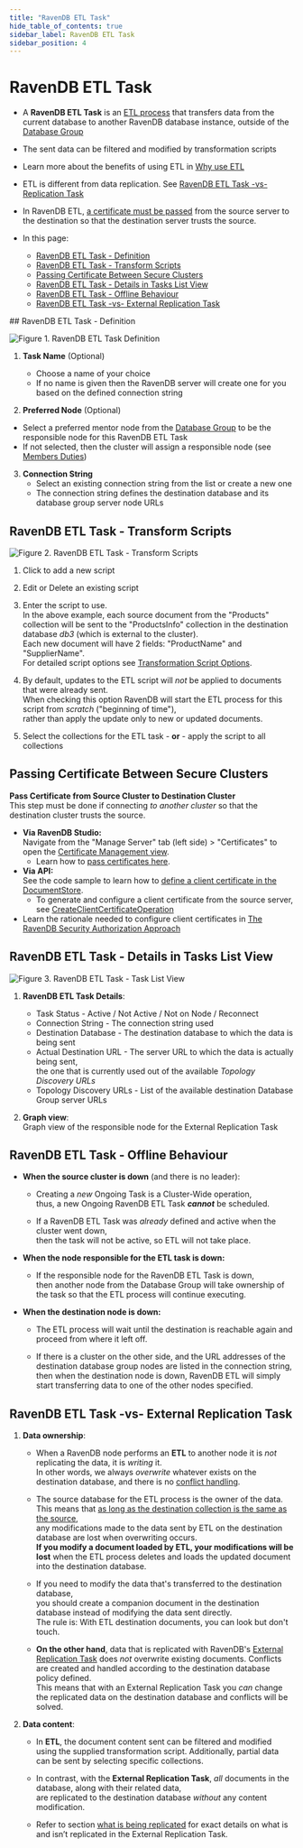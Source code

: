 ```yaml
---
title: "RavenDB ETL Task"
hide_table_of_contents: true
sidebar_label: RavenDB ETL Task
sidebar_position: 4
---
```



# RavenDB ETL Task
<Admonition type="note" title="">

* A **RavenDB ETL Task** is an [ETL process](../../../../server/ongoing-tasks/etl/basics.mdx#basics) 
  that transfers data from the current database to another RavenDB database instance, 
  outside of the [Database Group](../../../../studio/database/settings/manage-database-group.mdx)  

* The sent data can be filtered and modified by transformation scripts  

* Learn more about the benefits of using ETL in [Why use ETL](../../../../server/ongoing-tasks/etl/basics.mdx#why-use-etl)  

* ETL is different from data replication. See [RavenDB ETL Task -vs- Replication Task](../../../../studio/database/tasks/ongoing-tasks/ravendb-etl-task.mdx#ravendb-etl-task--vs--replication-task)  

* In RavenDB ETL, [a certificate must be passed](../../../../studio/database/tasks/ongoing-tasks/ravendb-etl-task.mdx#passing-certificate-between-secure-clusters) 
  from the source server to the destination so that the destination server trusts the source.  

* In this page:  
  * [RavenDB ETL Task - Definition](../../../../studio/database/tasks/ongoing-tasks/ravendb-etl-task.mdx#ravendb-etl-task---definition)  
  * [RavenDB ETL Task - Transform Scripts](../../../../studio/database/tasks/ongoing-tasks/ravendb-etl-task.mdx#ravendb-etl-task---transform-scripts)  
  * [Passing Certificate Between Secure Clusters](../../../../studio/database/tasks/ongoing-tasks/ravendb-etl-task.mdx#passing-certificate-between-secure-clusters)  
  * [RavenDB ETL Task - Details in Tasks List View](../../../../studio/database/tasks/ongoing-tasks/ravendb-etl-task.mdx#ravendb-etl-task---details-in-tasks-list-view)  
  * [RavenDB ETL Task - Offline Behaviour](../../../../studio/database/tasks/ongoing-tasks/ravendb-etl-task.mdx#ravendb-etl-task---offline-behaviour)  
  * [RavenDB ETL Task -vs- External Replication Task](../../../../studio/database/tasks/ongoing-tasks/ravendb-etl-task.mdx#ravendb-etl-task--vs--external-replication-task)  
</Admonition>
## RavenDB ETL Task - Definition

![Figure 1. RavenDB ETL Task Definition](./assets/ravendb-etl-task-1.png)

1. **Task Name** (Optional)  
   * Choose a name of your choice  
   * If no name is given then the RavenDB server will create one for you based on the defined connection string  

2. **Preferred Node** (Optional)  
  * Select a preferred mentor node from the [Database Group](../../../../studio/database/settings/manage-database-group.mdx) to be the responsible node for this RavenDB ETL Task  
  * If not selected, then the cluster will assign a responsible node (see [Members Duties](../../../../studio/database/settings/manage-database-group.mdx#database-group-topology---members-duties))  

3. **Connection String**  
   * Select an existing connection string from the list or create a new one  
   * The connection string defines the destination database and its database group server node URLs  



## RavenDB ETL Task - Transform Scripts

![Figure 2. RavenDB ETL Task - Transform Scripts](./assets/ravendb-etl-task-2.png)

1. Click to add a new script  

2. Edit or Delete an existing script  

3. Enter the script to use.  
   In the above example, each source document from the "Products" collection will be sent to the "ProductsInfo" collection in the destination database *db3* 
   (which is external to the cluster).  
   Each new document will have 2 fields: "ProductName" and "SupplierName".  
   For detailed script options see [Transformation Script Options](../../../../server/ongoing-tasks/etl/raven.mdx#transformation-script-options).  

4. By default, updates to the ETL script will _not_ be applied to documents that were already sent.  
   When checking this option RavenDB will start the ETL process for this script from _scratch_ ("beginning of time"),  
   rather than apply the update only to new or updated documents.  

5. Select the collections for the ETL task - **or** - apply the script to all collections  


## Passing Certificate Between Secure Clusters

**Pass Certificate from Source Cluster to Destination Cluster**  
  This step must be done if connecting *to another cluster* so that the destination cluster trusts the source.  

  * **Via RavenDB Studio:**  
  Navigate from the "Manage Server" tab (left side) &gt; "Certificates" to open the [Certificate Management view](../../../../server/security/authentication/certificate-management.mdx#studio-certificates-management-view).  
     - Learn how to [pass certificates here](../../../../server/security/authentication/certificate-management.mdx#enabling-communication-between-servers:-importing-and-exporting-certificates).  
  * **Via API:**  
  See the code sample to learn how to [define a client certificate in the DocumentStore](../../../../client-api/creating-document-store.mdx).  
     - To generate and configure a client certificate from the source server, see [CreateClientCertificateOperation](../../../../client-api/operations/server-wide/certificates/create-client-certificate.mdx)
* Learn the rationale needed to configure client certificates in [The RavenDB Security Authorization Approach](../../../../server/security/authentication/certificate-management.mdx#the-ravendb-security-authorization-approach)




## RavenDB ETL Task - Details in Tasks List View

![Figure 3. RavenDB ETL Task - Task List View](./assets/ravendb-etl-task-3.png)

1. **RavenDB ETL Task Details**:
   *  Task Status - Active / Not Active / Not on Node / Reconnect  
   *  Connection String - The connection string used  
   *  Destination Database - The destination database to which the data is being sent  
   *  Actual Destination URL - The server URL to which the data is actually being sent,  
      the one that is currently used out of the available _Topology Discovery URLs_  
   *  Topology Discovery URLs - List of the available destination Database Group server URLs  

2. **Graph view**:  
   Graph view of the responsible node for the External Replication Task  


## RavenDB ETL Task - Offline Behaviour

* **When the source cluster is down** (and there is no leader):  

  * Creating a _new_ Ongoing Task is a Cluster-Wide operation,  
    thus, a new Ongoing RavenDB ETL Task ***cannot*** be scheduled.  

  * If a RavenDB ETL Task was _already_ defined and active when the cluster went down,  
    then the task will not be active, so ETL will not take place.  

* **When the node responsible for the ETL task is down:**  

  * If the responsible node for the RavenDB ETL Task is down,  
    then another node from the Database Group will take ownership of the task so that the ETL process will continue executing.  

* **When the destination node is down:**  

  * The ETL process will wait until the destination is reachable again and proceed from where it left off.  

  * If there is a cluster on the other side, and the URL addresses of the destination database group nodes are listed in the connection string, 
    then when the destination node is down, RavenDB ETL will simply start transferring data to one of the other nodes specified.  


## RavenDB ETL Task -vs- External Replication Task

1. **Data ownership**:  

    * When a RavenDB node performs an **ETL** to another node it is _not_ replicating the data, it is _writing_ it.  
      In other words, we always _overwrite_ whatever exists on the destination database, and there is no [conflict handling](../../../../studio/database/settings/conflict-resolution.mdx).  

    * The source database for the ETL process is the owner of the data.  
      This means that [as long as the destination collection is the same as the source](../../../../server/ongoing-tasks/etl/raven.mdx#deletions),  
      any modifications made to the data sent by ETL on the destination database are lost when overwriting occurs.  
      **If you modify a document loaded by ETL, your modifications will be lost** when the ETL process deletes and loads the updated document into the destination database.

    * If you need to modify the data that's transferred to the destination database,  
      you should create a companion document in the destination database instead of modifying the data sent directly.  
      The rule is:  With ETL destination documents, you can look but don't touch.  

    * **On the other hand**, data that is replicated with RavenDB's [External Replication Task](../../../../studio/database/tasks/ongoing-tasks/external-replication-task.mdx) does _not_ overwrite existing documents.
      Conflicts are created and handled according to the destination database policy defined.  
      This means that with an External Replication Task you _can_ change the replicated data on the destination database and conflicts will be solved.  

2. **Data content**:

    * In **ETL**, the document content sent can be filtered and modified using the supplied transformation script. 
      Additionally, partial data can be sent by selecting specific collections.

    * In contrast, with the **External Replication Task**, _all_ documents in the database, along with their related data,  
      are replicated to the destination database _without_ any content modification.
      
    * Refer to section [what is being replicated](../../../../server/ongoing-tasks/external-replication.mdx#general-information-about-external-replication-task) 
      for exact details on what is and isn’t replicated in the External Replication Task.



